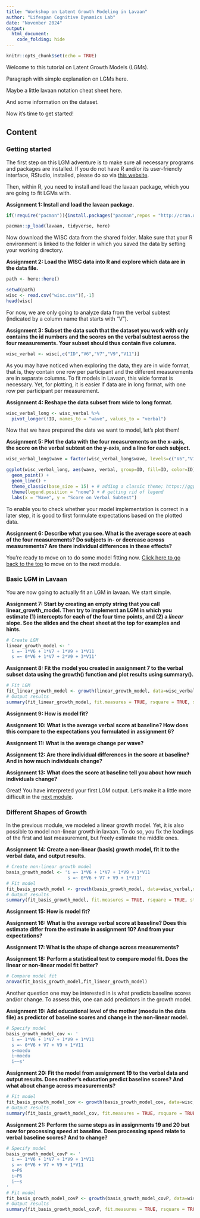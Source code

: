 ```yaml
---
title: "Workshop on Latent Growth Modeling in Lavaan"
author: "Lifespan Cognitive Dynamics Lab"
date: "November 2024"
output:
  html_document:
    code_folding: hide
---
```


```r
knitr::opts_chunk$set(echo = TRUE)
```

Welcome to this tutorial on Latent Growth Models (LGMs).

Paragraph with simple explanation on LGMs here.

Maybe a little lavaan notation cheat sheet here.

And some information on the dataset.

Now it's time to get started!

## Content {.tabset .tabset-pills}

### Getting started

The first step on this LGM adventure is to make sure all necessary programs and packages are installed. If you do not have R and/or its user-friendly interface, RStudio, installed, please do so via [this website](https://posit.co/download/rstudio-desktop/).

Then, within R, you need to install and load the lavaan package, which you are going to fit LGMs with.

**Assignment 1: Install and load the lavaan package.**

```r
if(!require("pacman")){install.packages("pacman",repos = "http://cran.us.r-project.org")}

pacman::p_load(lavaan, tidyverse, here)
```

Now download the WISC data from the shared folder. Make sure that your R environment is linked to the folder in which you saved the data by setting your working directory.

**Assignment 2: Load the WISC data into R and explore which data are in the data file.**

```r
path <- here::here()

setwd(path)
wisc <- read.csv("wisc.csv")[,-1]
head(wisc)
```

For now, we are only going to analyze data from the verbal subtest (indicated by a column name that starts with "V").

**Assignment 3: Subset the data such that the dataset you work with only contains the id numbers and the scores on the verbal subtest across the four measurements. Your subset should thus contain five columns.**

```r
wisc_verbal <- wisc[,c("ID","V6","V7","V9","V11")]
```

As you may have noticed when exploring the data, they are in wide format, that is, they contain one row per participant and the different measurements are in separate columns. To fit models in Lavaan, this wide format is necessary. Yet, for plotting, it is easier if data are in long format, with one row per participant per measurement.

**Assignment 4: Reshape the data subset from wide to long format.**

```r
wisc_verbal_long <- wisc_verbal %>% 
  pivot_longer(!ID, names_to = "wave", values_to = "verbal")
```
Now that we have prepared the data we want to model, let's plot them!

**Assignment 5: Plot the data with the four measurements on the x-axis, the score on the verbal subtest on the y-axis, and a line for each subject.**

```r
wisc_verbal_long$wave = factor(wisc_verbal_long$wave, levels=c("V6","V7","V9","V11"))

ggplot(wisc_verbal_long, aes(wave, verbal, group=ID, fill=ID, color=ID)) +
  geom_point() + 
  geom_line() +
  theme_classic(base_size = 15) + # adding a classic theme; https://ggplot2.tidyverse.org/reference/ggtheme.html
  theme(legend.position = "none") + # getting rid of legend
  labs(x = "Wave", y = "Score on Verbal Subtest")
```

To enable you to check whether your model implementation is correct in a later step, it is good to first formulate expectations based on the plotted data.

**Assignment 6: Describe what you see. What is the average score at each of the four measurements?  Do subjects in- or decrease across measurements? Are there individual differences in these effects?**

You're ready to move on to do some model fitting now. <a href="#top">Click here to go back to the top</a> to move on to the next module.

### Basic LGM in Lavaan

You are now going to actually fit an LGM in lavaan. We start simple.

**Assignment 7: Start by creating an empty string that you call linear_growth_model. Then try to implement an LGM in which you estimate (1) intercepts for each of the four time points, and (2) a *linear* slope. See the slides and the cheat sheet at the top for examples and hints.**

```r
# Create LGM
linear_growth_model <- '
  i =~ 1*V6 + 1*V7 + 1*V9 + 1*V11
  s =~ 0*V6 + 1*V7 + 2*V9 + 3*V11'
```

**Assignment 8: Fit the model you created in assignment 7 to the verbal subset data using the growth() function and plot results using summary().**

```r
# Fit LGM
fit_linear_growth_model <- growth(linear_growth_model, data=wisc_verbal,missing='fiml')
# Output results
summary(fit_linear_growth_model, fit.measures = TRUE, rsquare = TRUE, standardized = TRUE)
```

**Assignment 9: How is model fit?**

**Assignment 10: What is the average verbal score at baseline? How does this compare to the expectations you formulated in assignment 6?**

**Assignment 11: What is the average change per wave?**

**Assignment 12: Are there individual differences in the score at baseline? And in how much individuals change?**

**Assignment 13: What does the score at baseline tell you about how much individuals change?**

Great! You have interpreted your first LGM output. Let's make it a little more difficult in the <a href="#top">next module</a>.

### Different Shapes of Growth

In the previous module, we modeled a linear growth model. Yet, it is also possible to model non-linear growth in lavaan. To do so, you fix the loadings of the first and last measurement, but freely estimate the middle ones.

**Assignment 14: Create a non-linear (basis) growth model, fit it to the verbal data, and output results.**

```r
# Create non-linear growth model
basis_growth_model <- 'i =~ 1*V6 + 1*V7 + 1*V9 + 1*V11
                       s =~ 0*V6 + V7 + V9 + 1*V11'
# Fit model
fit_basis_growth_model <- growth(basis_growth_model, data=wisc_verbal,missing='fiml')
# Output results
summary(fit_basis_growth_model, fit.measures = TRUE, rsquare = TRUE, standardized = TRUE)
```

**Assignment 15: How is model fit?**

**Assignment 16: What is the average verbal score at baseline? Does this estimate differ from the estimate in assignment 10? And from your expectations?**

**Assignment 17: What is the shape of change across measurements?**

**Assignment 18: Perform a statistical test to compare model fit. Does the linear or non-linear model fit better?**

```r
# Compare model fit
anova(fit_basis_growth_model,fit_linear_growth_model)
```

Another question one may be interested in is what predicts baseline scores and/or change. To assess this, one can add predictors in the growth model.

**Assignment 19: Add educational level of the mother (moedu in the data file) as predictor of baseline scores and change in the non-linear model.**

```r
# Specify model
basis_growth_model_cov <- ' 
  i =~ 1*V6 + 1*V7 + 1*V9 + 1*V11
  s =~ 0*V6 + V7 + V9 + 1*V11 
  s~moedu
  i~moedu
  i~~s'
```

**Assignment 20: Fit the model from assignment 19 to the verbal data and output results. Does mother's education predict baseline scores? And what about change across measurements?**

```r
# Fit model
fit_basis_growth_model_cov <- growth(basis_growth_model_cov, data=wisc,missing='fiml')
# Output results
summary(fit_basis_growth_model_cov, fit.measures = TRUE, rsquare = TRUE, standardized = TRUE)
```

**Assignment 21: Perform the same steps as in assignments 19 and 20 but now for processing speed at baseline. Does processing speed relate to verbal baseline scores? And to change?**

```r
# Specify model
basis_growth_model_covP <- ' 
  i =~ 1*V6 + 1*V7 + 1*V9 + 1*V11
  s =~ 0*V6 + V7 + V9 + 1*V11 
  s~P6
  i~P6
  i~~s
'
# Fit model
fit_basis_growth_model_covP <- growth(basis_growth_model_covP, data=wisc,missing='fiml')
# Output results
summary(fit_basis_growth_model_covP, fit.measures = TRUE, rsquare = TRUE, standardized = TRUE)
```